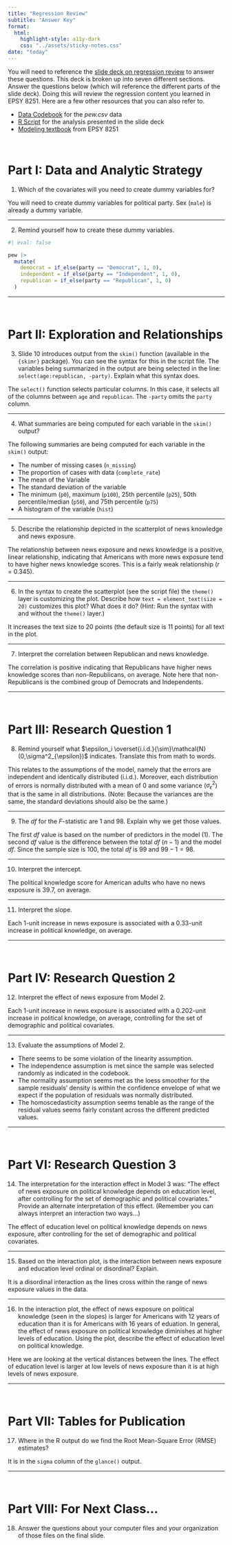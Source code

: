 ```yaml
---
title: "Regression Review"
subtitle: "Answer Key"
format:
  html:
    highlight-style: a11y-dark
    css: "../assets/sticky-notes.css"
date: "today"
---
```


You will need to reference the [slide deck on regression review](../files/01-regression-review.pdf) to answer these questions. This deck is broken up into seven different sections. Answer the questions below (which will reference the different parts of the slide deck). Doing this will review the regression content you learned in EPSY 8251. Here are a few other resources that you can also refer to.

- [Data Codebook](http://zief0002.github.io/fluffy-ants/codebooks/pew.html) for the *pew.csv* data
- [R Script](../scripts/01-regression-review.R) for the analysis presented in the slide deck
- [Modeling textbook](https://zief0002.github.io/modeling/) from EPSY 8251

<br />

# Part I: Data and Analytic Strategy

1. Which of the covariates will you need to create dummy variables for? 

:::answerkey
You will need to create dummy variables for political party. Sex (`male`) is already a dummy variable.
:::

---

2. Remind yourself how to create these dummy variables.

:::answerkey
```r
#| eval: false

pew |>
  mutate(
    democrat = if_else(party == "Democrat", 1, 0),
    independent = if_else(party == "Independent", 1, 0),
    republican = if_else(party == "Republican", 1, 0)
  )
```

:::

---

<br />

# Part II: Exploration and Relationships

3. Slide 10 introduces output from the `skim()` function (available in the `{skimr}` package). You can see the syntax for this in the script file. The variables being summarized in the output are being selected in the line: `select(age:republican, -party)`. Explain what this syntax does.

:::answerkey
The `select()` function selects particular columns. In this case, it selects all of the columns between `age` and `republican`. The `-party` omits the `party` column.
:::

---

4. What summaries are being computed for each variable in the `skim()` output?

:::answerkey
The following summaries are being computed for each variable in the `skim()` output:

- The number of missing cases (`n_missing`)
- The proportion of cases with data (`complete_rate`)
- The mean of the Variable
- The standard deviation of the variable
- The minimum (`p0`), maximum (`p100`), 25th percentile (`p25`), 50th percentile/median (`p50`), and 75th percentile (`p75`)
- A histogram of the variable (`hist`)
:::

---

5. Describe the relationship depicted in the scatterplot of news knowledge and news exposure.

:::answerkey
The relationship between news exposure and news knowledge is a positive, linear relationship, indicating that Americans with more news exposure tend to have higher news knowledge scores. This is a fairly weak relationship (*r* = 0.345). 
:::

---

6. In the syntax to create the scatterplot (see the script file) the `theme()` layer is customizing the plot. Describe how `text = element_text(size = 20)` customizes this plot? What does it do? (Hint: Run the syntax with and without the `theme()` layer.)

:::answerkey
It increases the text size to 20 points (the default size is 11 points) for all text in the plot. 
:::

---

7. Interpret the correlation between Republican and news knowledge.

:::answerkey
The correlation is positive indicating that Republicans have higher news knowledge scores than non-Republicans, on average. Note here that non-Republicans is the combined group of Democrats and Independents.
:::

---

<br />

# Part III: Research Question 1

8. Remind yourself what $\epsilon_i \overset{i.i.d.}{\sim}\mathcal{N}(0,\sigma^2_{\epsilon})$ indicates. Translate this from math to words.

:::answerkey
This relates to the assumptions of the model, namely that the errors are independent and identically distributed (i.i.d.). Moreover, each distribution of errors is normally distributed with a mean of 0 and some variance ($\sigma^2_{\epsilon}$) that is the same in all distributions. (Note: Because the variances are the same, the standard deviations should also be the same.)
:::

---

9. The *df* for the *F*-statistic are 1 and 98. Explain why we get those values.

:::answerkey
The first *df* value is based on the number of predictors in the model (1). The second *df* value is the difference between the total *df* ($n-1$) and the model *df*. Since the sample size is 100, the total *df* is 99 and $99-1=98$.
:::

---

10. Interpret the intercept.

:::answerkey
The political knowledge score for American adults who have no news exposure is 39.7, on average.
:::

---

11. Interpret the slope.

:::answerkey
Each 1-unit increase in news exposure is associated with a 0.33-unit increase in political knowledge, on average.
:::

---

<br />

# Part IV: Research Question 2

12. Interpret the effect of news exposure from Model 2.

:::answerkey
Each 1-unit increase in news exposure is associated with a 0.202-unit increase in political knowledge, on average, controlling for the set of demographic and political covariates.
:::

---

13. Evaluate the assumptions of Model 2.

:::answerkey

- There seems to be some violation of the linearity assumption. 
- The independence assumption is met since the sample was selected randomly as indicated in the codebook. 
- The normality assumption seems met as the loess smoother for the sample residuals' density is within the confidence envelope of what we expect if the population of residuals was normally distributed. 
- The homoscedasticity assumption seems tenable as the range of the residual values seems fairly constant across the different predicted values.
:::

---

<br />

# Part VI: Research Question 3

14. The interpretation for the interaction effect in Model 3 was: "The effect of news exposure on political knowledge depends on education level, after controlling for the set of demographic and political covariates." Provide an alternate interpretation of this effect. (Remember you can always interpret an interaction two ways...)

:::answerkey
The effect of education level on political knowledge depends on news exposure, after controlling for the set of demographic and political covariates.
:::

---

15. Based on the interaction plot, is the interaction between news exposure and education level ordinal or disordinal? Explain.

:::answerkey
It is a disordinal interaction as the lines cross within the range of news exposure values in the data.
:::

---

16. In the interaction plot, the effect of news exposure on political knowledge (seen in the slopes) is larger for Americans with 12 years of education than it is for Americans with 16 years of eduation. In general, the effect of news exposure on political knowledge diminishes at higher levels of education. Using the plot, describe the effect of education level on political knowledge.

:::answerkey
Here we are looking at the vertical distances between the lines. The effect of education level is larger at low levels of news exposure than it is at high levels of news exposure. 
:::

---

<br />

# Part VII: Tables for Publication

17. Where in the R output do we find the Root Mean-Square Error (RMSE) estimates?

:::answerkey
It is in the `sigma` column of the `glance()` output.
:::

---

<br />

# Part VIII: For Next Class...

18. Answer the questions about your computer files and your organization of those files on the final slide.

<br />




<br />




